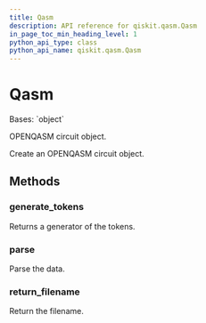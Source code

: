 ```yaml
---
title: Qasm
description: API reference for qiskit.qasm.Qasm
in_page_toc_min_heading_level: 1
python_api_type: class
python_api_name: qiskit.qasm.Qasm
---
```


# Qasm

<Class id="qiskit.qasm.Qasm" isDedicatedPage={true} github="https://github.com/qiskit/qiskit/tree/stable/0.24/qiskit/qasm/qasm.py" signature="Qasm(filename=None, data=None)">
  Bases: `object`

  OPENQASM circuit object.

  Create an OPENQASM circuit object.

  ## Methods

  <span id="qiskit-qasm-qasm-generate-tokens" />

  ### generate\_tokens

  <Function id="qiskit.qasm.Qasm.generate_tokens" signature="Qasm.generate_tokens()">
    Returns a generator of the tokens.
  </Function>

  <span id="qiskit-qasm-qasm-parse" />

  ### parse

  <Function id="qiskit.qasm.Qasm.parse" signature="Qasm.parse()">
    Parse the data.
  </Function>

  <span id="qiskit-qasm-qasm-return-filename" />

  ### return\_filename

  <Function id="qiskit.qasm.Qasm.return_filename" signature="Qasm.return_filename()">
    Return the filename.
  </Function>
</Class>

